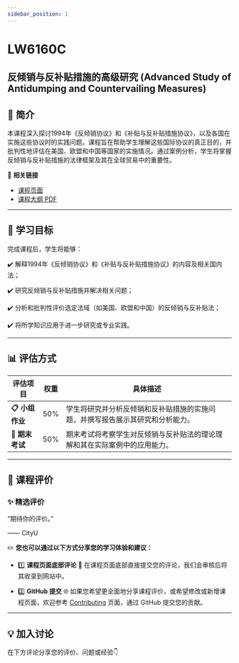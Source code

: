 ```yaml
---
sidebar_position: 1
---
```


# LW6160C
## 反倾销与反补贴措施的高级研究 (Advanced Study of Antidumping and Countervailing Measures)

## **📘 简介**
本课程深入探讨1994年《反倾销协议》和《补贴与反补贴措施协议》，以及各国在实施这些协议时的实践问题。课程旨在帮助学生理解这些国际协议的真正目的，并批判性地评估在美国、欧盟和中国等国家的实施情况。通过案例分析，学生将掌握反倾销与反补贴措施的法律框架及其在全球贸易中的重要性。

🔗 **相关链接**
- [课程页面](https://www.cityu.edu.hk/catalogue/pg/202425/course/LW6160C.htm)
- [课程大纲 PDF](https://www.cityu.edu.hk/catalogue/pg/202425/course/LW6160C.pdf)

---

## **🎯 学习目标**

完成课程后，学生将能够：

✔️ 解释1994年《反倾销协议》和《补贴与反补贴措施协议》的内容及相关国内法；

✔️ 研究反倾销与反补贴措施并解决相关问题；

✔️ 分析和批判性评价选定法域（如美国、欧盟和中国）的反倾销与反补贴法；

✔️ 将所学知识应用于进一步研究或专业实践。

---

## **📊 评估方式**

| **评估项目**          | **权重** | **具体描述**                                                                                       |
|----------------------|---------|---------------------------------------------------------------------------------------------------|
| **📋 小组作业**       | 50%     | 学生将研究并分析反倾销和反补贴措施的实施问题，并撰写报告展示其研究和分析能力。                    |
| **📂 期末考试**       | 50%     | 期末考试将考察学生对反倾销与反补贴法的理论理解和其在实际案例中的应用能力。                      |

---

## **💬 课程评价**

### ✨ **精选评价**
<div className={commentStyles.commentBox}>
    <p className={commentStyles.commentText}>
        “期待你的评价。”
    </p>
    <p className={commentStyles.commentAuthor}>—— CityU</p>
</div>

✏️ **您也可以通过以下方式分享您的学习体验和建议：**

- 1️⃣ **课程页面底部评论**
💬 在课程页面底部直接提交您的评论，我们会审核后将其收录到网站中。

- 2️⃣ **GitHub 提交**
🌐 如果您希望更全面地分享课程评价，或希望修改或新增课程页面，欢迎参考 [Contributing](https://penjc.github.io/CityU/contributing) 页面，通过 GitHub 提交您的贡献。

---

## **💡 加入讨论**

在下方评论分享您的评价、问题或经验👇
<Utterances />